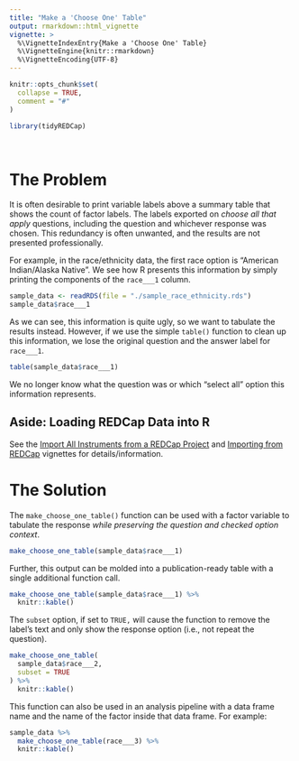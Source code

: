 ```yaml
---
title: "Make a 'Choose One' Table"
output: rmarkdown::html_vignette
vignette: >
  %\VignetteIndexEntry{Make a 'Choose One' Table}
  %\VignetteEngine{knitr::rmarkdown}
  %\VignetteEncoding{UTF-8}
---
```


```r
knitr::opts_chunk$set(
  collapse = TRUE,
  comment = "#"
)
```

```r
library(tidyREDCap)
```

</br>


# The Problem
It is often desirable to print variable labels above a summary table that shows the count of factor labels. The labels exported on _choose all that apply_ questions, including the question and whichever response was chosen. This redundancy is often unwanted, and the results are not presented professionally.

For example, in the race/ethnicity data, the first race option is "American Indian/Alaska Native". We see how R presents this information by simply printing the components of the `race___1` column.
```r
sample_data <- readRDS(file = "./sample_race_ethnicity.rds")
sample_data$race___1
```

As we can see, this information is quite ugly, so we want to tabulate the results instead. However, if we use the simple `table()` function to clean up this information, we lose the original question and the answer label for `race___1`.
```r
table(sample_data$race___1)
```
We no longer know what the question was or which "select all" option this information represents.

## Aside: Loading REDCap Data into R
See the [Import All Instruments from a REDCap Project](../doc/importInstruments.html) and [Importing from REDCap](../doc/useAPI.html) vignettes for details/information.

# The Solution
The `make_choose_one_table()` function can be used with a factor variable to tabulate the response *while preserving the question and checked option context*.
```r
make_choose_one_table(sample_data$race___1) 
```

Further, this output can be molded into a publication-ready table with a single additional function call.
```r
make_choose_one_table(sample_data$race___1) %>% 
  knitr::kable()
```

The `subset` option, if set to `TRUE,` will cause the function to remove the label's text and only show the response option (i.e., not repeat the question).
```r
make_choose_one_table(
  sample_data$race___2,
  subset = TRUE
) %>% 
  knitr::kable()
```

This function can also be used in an analysis pipeline with a data frame name and the name of the factor inside that data frame. For example:
```r
sample_data %>% 
  make_choose_one_table(race___3) %>% 
  knitr::kable() 
```

